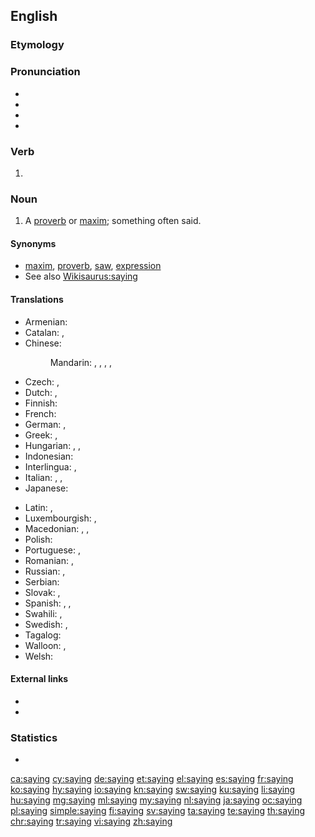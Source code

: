 ==English==
{{wikipedia}}

===Etymology===
{{suffix|say|ing|lang=en}}

===Pronunciation===
* {{IPA|/ˈseɪ̯.ɪŋ/|lang=en}}
* {{audio|en-us-saying.ogg|Audio (US)|lang=en}}
* {{rhymes|eɪɪŋ|lang=en}}
* {{hyphenation|say|ing|lang=en}}

===Verb===
{{head|en|present participle}}

# {{present participle of|say|lang=en|nocat=1}}

===Noun===
{{en-noun}}

# A [[proverb]] or [[maxim]]; something often said.

====Synonyms====
* [[maxim]], [[proverb]], [[saw]], [[expression]]
* See also [[Wikisaurus:saying]]

====Translations====
{{trans-top|proverb or maxim}}
* Armenian: {{t+|hy|առած}}
* Catalan: {{t|ca|dita|f}}, {{t|ca|proverbi|m}}
* Chinese:
*: Mandarin: {{t|cmn|說法|sc=Hani}}, {{t+|cmn|说法|tr=shuōfǎ|sc=Hani}}, {{t|cmn|諺語|sc=Hani}}, {{t+|cmn|谚语|tr=yànyǔ|sc=Hani}}, {{t+|cmn|常言|tr=chángyán|sc=Hani}}
* Czech: {{t|cs|rčení|n}}, {{t+|cs|přísloví|n}}
* Dutch: {{t+|nl|gezegde|n}}, {{t+|nl|spreekwoord|n}}
* Finnish: {{t+|fi|sanonta}}
* French: {{t+|fr|dicton|m}}
* German: {{t+|de|Sprichwort|n}}, {{t+|de|Ausspruch|m}}
* Greek: {{t+|el|απόφθεγμα|n}}, {{t+|el|παροιμία|f}}
* Hungarian: {{t+|hu|mondás}}, {{t+|hu|közmondás}}, {{t|hu|szólásmondás}}
* Indonesian: {{t+|id|pepatah}}
* Interlingua: {{t|ia|dicto}}, {{t|ia|proverbio}}
* Italian: {{t+|it|proverbio|m}}, {{t+|it|detto|m}}, {{t+|it|massima|f}}
* Japanese: {{t+|ja|格言|tr=かくげん, kakugen|sc=Jpan}}
{{trans-mid}}
* Latin: {{t|la|dictio}}, {{t|la|fatus|m}}
* Luxembourgish: {{t|lb|Sprachwuert|n}}, {{t|lb|Sproch|m}}
* Macedonian: {{t|mk|поговорка|f|tr=pogóvorka}}, {{t|mk|изрека|f|tr=ízreka}}, {{t|mk|пословица|f|tr=poslóvica}}
* Polish: {{t+|pl|powiedzenie}}
* Portuguese: {{t+|pt|ditado|m}}, {{t+|pt|provérbio|m}}
* Romanian: {{t+|ro|zicală|f}}, {{t+|ro|proverb}}
* Russian: {{t|ru|пoслoвицa|f|tr=poslóvica}}, {{t|ru|пoгoвoркa|f|tr=pogovórka}}
* Serbian: {{t|sh|poslovica, izreka|f}}
* Slovak: {{t|sk|rčenie|p}}, {{t|sk|príslovie|n}}
* Spanish: {{t+|es|dicho|m}}, {{t|es|proverbio|m}}, {{t+|es|refrán|m}}
* Swahili: {{t+|sw|misemo}}, {{t+|sw|msemo}}
* Swedish: {{t+|sv|ordspråk|n}}, {{t+|sv|ordstäv|n}} {{qualifier|dated}}
* Tagalog: {{t|tl|kasabihan}}
* Walloon: {{t+|wa|spot|m}}, {{t+|wa|dijhêye|f}}
* Welsh: {{t+|cy|dywediad|m}}
{{trans-bottom}}

====External links====
* {{R:Webster 1913}}
* {{R:Century 1911}}

===Statistics===
* {{rank|across|answer|early|448|saying|talk|spirit|sometimes}}

[[ca:saying]]
[[cy:saying]]
[[de:saying]]
[[et:saying]]
[[el:saying]]
[[es:saying]]
[[fr:saying]]
[[ko:saying]]
[[hy:saying]]
[[io:saying]]
[[kn:saying]]
[[sw:saying]]
[[ku:saying]]
[[li:saying]]
[[hu:saying]]
[[mg:saying]]
[[ml:saying]]
[[my:saying]]
[[nl:saying]]
[[ja:saying]]
[[oc:saying]]
[[pl:saying]]
[[simple:saying]]
[[fi:saying]]
[[sv:saying]]
[[ta:saying]]
[[te:saying]]
[[th:saying]]
[[chr:saying]]
[[tr:saying]]
[[vi:saying]]
[[zh:saying]]